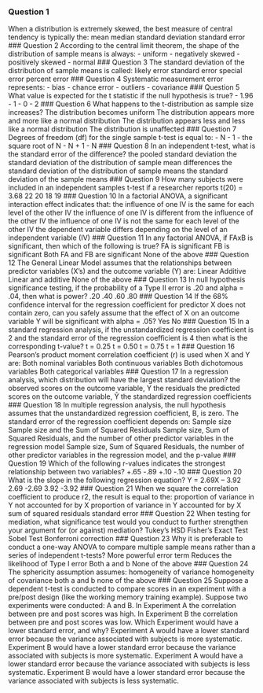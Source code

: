 ### Question 1
When a distribution is extremely skewed, the best measure of central tendency is typically the:
mean
median
standard deviation
standard error
### Question 2
According to the central limit theorem, the shape of the distribution of sample means is always:
- uniform
- negatively skewed
- positively skewed
- normal
### Question 3
The standard deviation of the distribution of sample means is called:
likely error
standard error
special error
percent error
### Question 4
Systematic measurement error represents:
- bias
- chance error
- outliers
- covariance
### Question 5
What value is expected for the t statistic if the null hypothesis is true?
- 1.96
- 1
- 0
- 2
### Question 6
What happens to the t-distribution as sample size increases?
The distribution becomes uniform
The distribution appears more and more like a normal distribution
The distribution appears less and less like a normal distribution
The distribution is unaffected
### Question 7
Degrees of freedom (df) for the single sample t-test is equal to:
- N - 1
- the square root of N 
- N + 1
- N
### Question 8
In an independent t-test, what is the standard error of the difference?
the pooled standard deviation
the standard deviation of the distribution of sample mean differences
the standard deviation of the distribution of sample means
the standard deviation of the sample means
### Question 9
How many subjects were included in an independent samples t-test if a researcher reports t(20) = 3.68
22
20
18
19
### Question 10
In a factorial ANOVA, a significant interaction effect indicates that:
the influence of one IV is the same for each level of the other IV
the influence of one IV is different from the influence of the other IV
the influence of one IV is not the same for each level of the other IV
the dependent variable differs depending on the level of an independent variable (IV)
### Question 11
In any factorial ANOVA, if FAxB is significant, then which of the following is true?
FA is significant
FB is significant
Both FA and FB are significant
None of the above
### Question 12
The General Linear Model assumes that the relationships between predictor variables (X’s) and the outcome variable (Y) are:
Linear
Additive
Linear and additive
None of the above
### Question 13
In null hypothesis significance testing, if the probability of a Type II error is .20 and alpha = .04, then what is power?
.20
.40
.60
.80
### Question 14
If the 68% confidence interval for the regression coefficient for predictor X does not contain zero, can you safely assume that the effect of X on an outcome variable Y will be significant with alpha = .05?
Yes
No
### Question 15
In a standard regression analysis, if the unstandardized regression coefficient is 2 and the standard error of the regression coefficient is 4 then what is the corresponding t-value?
t = 0.25
t = 0.50
t = 0.75
t = 1
### Question 16
Pearson’s product moment correlation coefficient (r) is used when X and Y are:
Both nominal variables
Both continuous variables
Both dichotomous variables
Both categorical variables
### Question 17
In a regression analysis, which distribution will have the largest standard deviation?
the observed scores on the outcome variable, Y
the residuals
the predicted scores on the outcome variable, Ŷ
the standardized regression coefficients
### Question 18
In multiple regression analysis, the null hypothesis assumes that the unstandardized regression coefficient, B, is zero. The standard error of the regression coefficient depends on:
Sample size
Sample size and the Sum of Squared Residuals
Sample size, Sum of Squared Residuals, and the number of other predictor variables in the regression model
Sample size, Sum of Squared Residuals, the number of other predictor variables in the regression model, and the p-value
### Question 19
Which of the following r-values indicates the strongest relationship between two variables?
+.65
-.89
+.10
-.10
### Question 20
What is the slope in the following regression equation? Y = 2.69X – 3.92
2.69
-2.69
3.92
-3.92
### Question 21
When we square the correlation coefficient to produce r2, the result is equal to the:
proportion of variance in Y not accounted for by X
proportion of variance in Y accounted for by X
sum of squared residuals
standard error
### Question 22
When testing for mediation, what significance test would you conduct to further strengthen your argument for (or against) mediation?
Tukey’s HSD
Fisher’s Exact Test
Sobel Test
Bonferroni correction
### Question 23
Why it is preferable to conduct a one-way ANOVA to compare multiple sample means rather than a series of independent t-tests?
More powerful error term
Reduces the likelihood of Type I error
Both a and b
None of the above
### Question 24
The sphericity assumption assumes:
homogeneity of variance
homogeneity of covariance
both a and b
none of the above
### Question 25
Suppose a dependent t-test is conducted to compare scores in an experiment with a pre/post design (like the working memory training example). Suppose two experiments were conducted: A and B. In Experiment A the correlation between pre and post scores was high. In Experiment B the correlation between pre and post scores was low. Which Experiment would have a lower standard error, and why?
Experiment A would have a lower standard error because the variance associated with subjects is more systematic.
Experiment B would have a lower standard error because the variance associated with subjects is more systematic.
Experiment A would have a lower standard error because the variance associated with subjects is less systematic.
Experiment B would have a lower standard error because the variance associated with subjects is less systematic.
